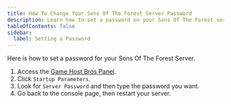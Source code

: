 ```yaml
---
title: How To Change Your Sons Of The Forest Server Password
description: Learn how to set a password on your Sons Of The Forest server.
tableOfContents: false
sidebar:
  label: Setting a Password
---
```


Here is how to set a password for your Sons Of The Forest Server.

1. Access the [Game Host Bros Panel](https://panel.gamehostbros.com/).
2. Click `Startup Parameters`.
3. Look for `Server Password` and then type the password you want.
4. Go back to the console page, then restart your server.